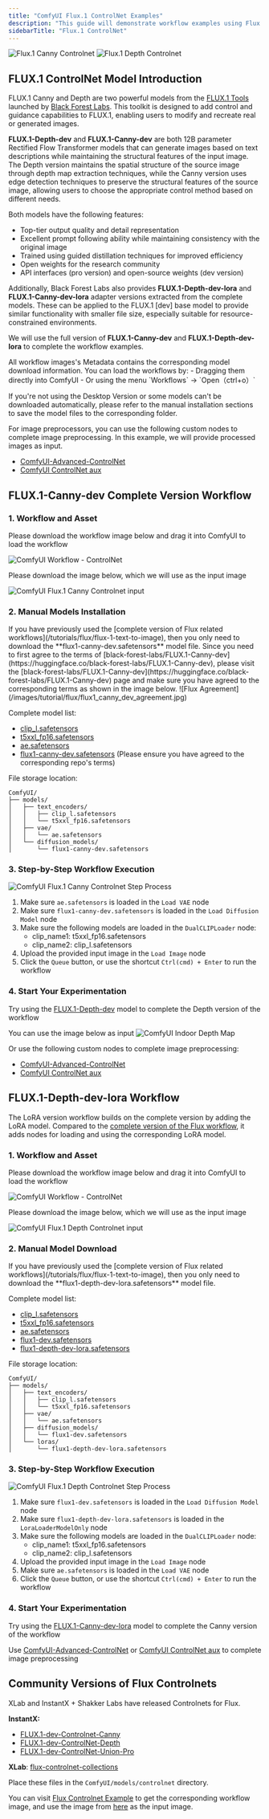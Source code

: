 ```yaml
---
title: "ComfyUI Flux.1 ControlNet Examples"
description: "This guide will demonstrate workflow examples using Flux.1 ControlNet."
sidebarTitle: "Flux.1 ControlNet"
---
```


![Flux.1 Canny Controlnet](/images/tutorial/flux/flux-1-canny-controlnet.png)
![Flux.1 Depth Controlnet](/images/tutorial/flux/flux-1-depth-controlnet.png)

## FLUX.1 ControlNet Model Introduction

FLUX.1 Canny and Depth are two powerful models from the [FLUX.1 Tools](https://blackforestlabs.ai/flux-1-tools/) launched by [Black Forest Labs](https://blackforestlabs.ai/). This toolkit is designed to add control and guidance capabilities to FLUX.1, enabling users to modify and recreate real or generated images.

**FLUX.1-Depth-dev** and **FLUX.1-Canny-dev** are both 12B parameter Rectified Flow Transformer models that can generate images based on text descriptions while maintaining the structural features of the input image.
The Depth version maintains the spatial structure of the source image through depth map extraction techniques, while the Canny version uses edge detection techniques to preserve the structural features of the source image, allowing users to choose the appropriate control method based on different needs.

Both models have the following features:
- Top-tier output quality and detail representation
- Excellent prompt following ability while maintaining consistency with the original image
- Trained using guided distillation techniques for improved efficiency
- Open weights for the research community
- API interfaces (pro version) and open-source weights (dev version)

Additionally, Black Forest Labs also provides **FLUX.1-Depth-dev-lora** and **FLUX.1-Canny-dev-lora** adapter versions extracted from the complete models.
These can be applied to the FLUX.1 [dev] base model to provide similar functionality with smaller file size, especially suitable for resource-constrained environments.

We will use the full version of **FLUX.1-Canny-dev** and **FLUX.1-Depth-dev-lora** to complete the workflow examples.

<Tip>
All workflow images's Metadata contains the corresponding model download information. You can load the workflows by:
- Dragging them directly into ComfyUI
- Or using the menu `Workflows` -> `Open（ctrl+o）`

If you're not using the Desktop Version or some models can't be downloaded automatically, please refer to the manual installation sections to save the model files to the corresponding folder.

For image preprocessors, you can use the following custom nodes to complete image preprocessing. In this example, we will provide processed images as input.
- [ComfyUI-Advanced-ControlNet](https://github.com/Kosinkadink/ComfyUI-Advanced-ControlNet)
- [ComfyUI ControlNet aux](https://github.com/Fannovel16/comfyui_controlnet_aux)
</Tip>

## FLUX.1-Canny-dev Complete Version Workflow

### 1. Workflow and Asset

Please download the workflow image below and drag it into ComfyUI to load the workflow

![ComfyUI Workflow - ControlNet](https://raw.githubusercontent.com/Comfy-Org/example_workflows/main/flux/controlnet/flux-1-canny-dev.png)

Please download the image below, which we will use as the input image

![ComfyUI Flux.1 Canny Controlnet input](https://raw.githubusercontent.com/Comfy-Org/example_workflows/main/flux/controlnet/flux-1-canny-dev-input.png)

### 2. Manual Models Installation

<Note>
If you have previously used the [complete version of Flux related workflows](/tutorials/flux/flux-1-text-to-image), then you only need to download the **flux1-canny-dev.safetensors** model file.
Since you need to first agree to the terms of [black-forest-labs/FLUX.1-Canny-dev](https://huggingface.co/black-forest-labs/FLUX.1-Canny-dev), please visit the [black-forest-labs/FLUX.1-Canny-dev](https://huggingface.co/black-forest-labs/FLUX.1-Canny-dev) page and make sure you have agreed to the corresponding terms as shown in the image below.
![Flux Agreement](/images/tutorial/flux/flux1_canny_dev_agreement.jpg)
</Note>

Complete model list:
- [clip_l.safetensors](https://huggingface.co/comfyanonymous/flux_text_encoders/resolve/main/clip_l.safetensors?download=true)
- [t5xxl_fp16.safetensors](https://huggingface.co/comfyanonymous/flux_text_encoders/resolve/main/t5xxl_fp16.safetensors?download=true)
- [ae.safetensors](https://huggingface.co/black-forest-labs/FLUX.1-schnell/resolve/main/ae.safetensors?download=true)
- [flux1-canny-dev.safetensors](https://huggingface.co/black-forest-labs/FLUX.1-Canny-dev/resolve/main/flux1-canny-dev.safetensors?download=true) (Please ensure you have agreed to the corresponding repo's terms)

File storage location:
```
ComfyUI/
├── models/
│   ├── text_encoders/
│   │   ├── clip_l.safetensors
│   │   └── t5xxl_fp16.safetensors
│   ├── vae/
│   │   └── ae.safetensors
│   └── diffusion_models/
│       └── flux1-canny-dev.safetensors
```

### 3. Step-by-Step Workflow Execution

![ComfyUI Flux.1 Canny Controlnet Step Process](/images/tutorial/flux/flow_diagram_flux_1_canny_dev.jpg)

1. Make sure `ae.safetensors` is loaded in the `Load VAE` node
2. Make sure `flux1-canny-dev.safetensors` is loaded in the `Load Diffusion Model` node
3. Make sure the following models are loaded in the `DualCLIPLoader` node:
   - clip_name1: t5xxl_fp16.safetensors
   - clip_name2: clip_l.safetensors
4. Upload the provided input image in the `Load Image` node
5. Click the `Queue` button, or use the shortcut `Ctrl(cmd) + Enter` to run the workflow

### 4. Start Your Experimentation

Try using the [FLUX.1-Depth-dev](https://huggingface.co/black-forest-labs/FLUX.1-Depth-dev) model to complete the Depth version of the workflow

You can use the image below as input 
![ComfyUI Indoor Depth Map](https://raw.githubusercontent.com/Comfy-Org/example_workflows/main/controlnet/depth-t2i-adapter_input.png)

Or use the following custom nodes to complete image preprocessing:
- [ComfyUI-Advanced-ControlNet](https://github.com/Kosinkadink/ComfyUI-Advanced-ControlNet)
- [ComfyUI ControlNet aux](https://github.com/Fannovel16/comfyui_controlnet_aux)

## FLUX.1-Depth-dev-lora Workflow

The LoRA version workflow builds on the complete version by adding the LoRA model. Compared to the [complete version of the Flux workflow](/tutorials/flux/flux-1-text-to-image), it adds nodes for loading and using the corresponding LoRA model.

### 1. Workflow and Asset

Please download the workflow image below and drag it into ComfyUI to load the workflow

![ComfyUI Workflow - ControlNet](https://raw.githubusercontent.com/Comfy-Org/example_workflows/main/flux/controlnet/flux-1-depth-dev-lora.png)

Please download the image below, which we will use as the input image

![ComfyUI Flux.1 Depth Controlnet input](https://raw.githubusercontent.com/Comfy-Org/example_workflows/main/flux/controlnet/flux-1-depth-dev-lora-input.png)

### 2. Manual Model Download

<Tip>
If you have previously used the [complete version of Flux related workflows](/tutorials/flux/flux-1-text-to-image), then you only need to download the **flux1-depth-dev-lora.safetensors** model file.
</Tip>

Complete model list:
- [clip_l.safetensors](https://huggingface.co/comfyanonymous/flux_text_encoders/resolve/main/clip_l.safetensors?download=true)
- [t5xxl_fp16.safetensors](https://huggingface.co/comfyanonymous/flux_text_encoders/resolve/main/t5xxl_fp16.safetensors?download=true)
- [ae.safetensors](https://huggingface.co/black-forest-labs/FLUX.1-schnell/resolve/main/ae.safetensors?download=true)
- [flux1-dev.safetensors](https://huggingface.co/black-forest-labs/FLUX.1-dev/resolve/main/flux1-dev.safetensors?download=true)
- [flux1-depth-dev-lora.safetensors](https://huggingface.co/black-forest-labs/FLUX.1-Depth-dev-lora/resolve/main/flux1-depth-dev-lora.safetensors?download=true)

File storage location:
```
ComfyUI/
├── models/
│   ├── text_encoders/
│   │   ├── clip_l.safetensors
│   │   └── t5xxl_fp16.safetensors
│   ├── vae/
│   │   └── ae.safetensors
│   ├── diffusion_models/
│   │   └── flux1-dev.safetensors
│   └── loras/
│       └── flux1-depth-dev-lora.safetensors
```

### 3. Step-by-Step Workflow Execution

![ComfyUI Flux.1 Depth Controlnet Step Process](/images/tutorial/flux/flow_diagram_flux_1_depth_dev_lora.jpg)

1. Make sure `flux1-dev.safetensors` is loaded in the `Load Diffusion Model` node
2. Make sure `flux1-depth-dev-lora.safetensors` is loaded in the `LoraLoaderModelOnly` node
3. Make sure the following models are loaded in the `DualCLIPLoader` node:
   - clip_name1: t5xxl_fp16.safetensors
   - clip_name2: clip_l.safetensors
4. Upload the provided input image in the `Load Image` node
5. Make sure `ae.safetensors` is loaded in the `Load VAE` node
6. Click the `Queue` button, or use the shortcut `Ctrl(cmd) + Enter` to run the workflow

### 4. Start Your Experimentation

Try using the [FLUX.1-Canny-dev-lora](https://huggingface.co/black-forest-labs/FLUX.1-Canny-dev-lora) model to complete the Canny version of the workflow

Use [ComfyUI-Advanced-ControlNet](https://github.com/Kosinkadink/ComfyUI-Advanced-ControlNet) or [ComfyUI ControlNet aux](https://github.com/Fannovel16/comfyui_controlnet_aux) to complete image preprocessing

## Community Versions of Flux Controlnets

XLab and InstantX + Shakker Labs have released Controlnets for Flux.

**InstantX:**
- [FLUX.1-dev-Controlnet-Canny](https://huggingface.co/InstantX/FLUX.1-dev-Controlnet-Canny/blob/main/diffusion_pytorch_model.safetensors)
- [FLUX.1-dev-ControlNet-Depth](https://huggingface.co/Shakker-Labs/FLUX.1-dev-ControlNet-Depth/blob/main/diffusion_pytorch_model.safetensors)
- [FLUX.1-dev-ControlNet-Union-Pro](https://huggingface.co/Shakker-Labs/FLUX.1-dev-ControlNet-Union-Pro/blob/main/diffusion_pytorch_model.safetensors)

**XLab**: [flux-controlnet-collections](https://huggingface.co/XLabs-AI/flux-controlnet-collections) 

Place these files in the `ComfyUI/models/controlnet` directory.

You can visit [Flux Controlnet Example](https://raw.githubusercontent.com/comfyanonymous/ComfyUI_examples/refs/heads/master/flux/flux_controlnet_example.png) to get the corresponding workflow image, and use the image from [here](https://raw.githubusercontent.com/comfyanonymous/ComfyUI_examples/refs/heads/master/flux/girl_in_field.png) as the input image.